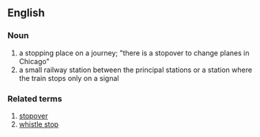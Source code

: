 ==English==

===Noun===
{{en-noun}}

#a stopping place on a journey; "there is a stopover to change planes in Chicago" 
#a small railway station between the principal stations or a station where the train stops only on a signal 

===Related terms===
#[[stopover]] 
#[[whistle stop]]